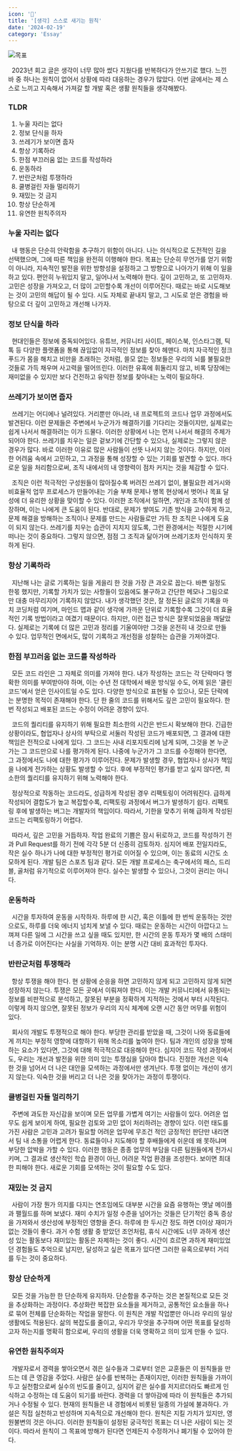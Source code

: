 ```yaml
---
icon: '🤔'
title: '[생각] 스스로 새기는 원칙'
date: '2024-02-19'
category: 'Essay'
---
```


![목표](./images/principle.webp)

&nbsp; 2023년 회고 글은 생각이 너무 많아 썼다 지웠다를 반복하다가 안쓰기로 했다. 느낀 바 중 하나는 원칙이 없어서 상황에 따라 대응하는 경우가 많았다. 이번 글에서는 제 스스로 느끼고 지속해서 가져갈 할 개발 혹은 생활 원칙들을 생각해봤다.

### TLDR

1. 누울 자리는 없다
2. 정보 단식을 하자
3. 쓰레기가 보이면 줍자
4. 항상 기록하라
5. 한점 부끄러움 없는 코드를 작성하라
6. 운동하라
7. 반란군처럼 투쟁하라
8.  쿨병걸린 자들 멀리하기
9. 재밌는 것 금지
10. 항상 단순하게
11. 유연한 원칙주의자

### 누울 자리는 없다

&nbsp; 내 행동은 단순히 안락함을 추구하기 위함이 아니다. 나는 의식적으로 도전적인 길을 선택했으며, 그에 따른 책임을 완전히 이행해야 한다. 목표는 단순히 무언가를 얻기 위함이 아니라, 지속적인 발전을 위한 방향성을 설정하고 그 방향으로 나아가기 위해 이 일을 하고 있다. 편안히 누워있지 말고, 일어나서 노력해야 한다. 깊이 고민하고, 또 고민하자. 고민은 성장을 가져오고, 더 많이 고민할수록 개선이 이루어진다. 때로는 바로 시도해보는 것이 고민의 해답이 될 수 있다. 시도 자체로 끝내지 말고, 그 시도로 얻은 경험을 바탕으로 더 깊이 고민하고 개선해 나가자.

### 정보 단식을 하라

&nbsp; 현대인들은 정보에 중독되어있다. 유튜브, 커뮤니티 사이트, 페이스북, 인스타그램, 틱톡 등 다양한 플랫폼을 통해 끊임없이 자극적인 정보를 찾아 헤맨다. 마치 자극적인 정크푸드가 몸을 해치고 비만을 초래하는 것처럼, 쓸모 없는 정보들은 우리의 뇌를 불필요한 것들로 가득 채우며 사고력을 떨어뜨린다. 이러한 유혹에 휘둘리지 않고, 비록 당장에는 재미없을 수 있지만 보다 건전하고 유익한 정보를 찾아내는 노력이 필요하다.

### 쓰레기가 보이면 줍자

&nbsp; 쓰레기는 어디에나 널려있다. 거리뿐만 아니라, 내 프로젝트의 코드나 업무 과정에서도 발견된다. 이런 문제들은 주변에서 누군가가 해결하기를 기다리는 것들이지만, 실제로는 쉽게 나서서 해결하려는 이가 드물다. 이러한 상황에서 나는 먼저 나서서 해결의 주체가 되어야 한다. 쓰레기를 치우는 일은 겉보기에 간단할 수 있으나, 실제로는 그렇지 않은 경우가 많다. 바로 이러한 이유로 많은 사람들이 선뜻 나서지 않는 것이다. 하지만, 이러한 어려움 속에서 고민하고, 그 과정을 통해 성장할 수 있는 기회를 발견할 수 있다. 까다로운 일을 처리함으로써, 조직 내에서의 내 영향력이 점차 커지는 것을 체감할 수 있다.

&nbsp; 조직은 이런 적극적인 구성원들이 많아질수록 버려진 쓰레기 없이, 불필요한 레거시와 비효율적 업무 프로세스가 만들어내는 기술 부채 문제나 병목 현상에서 벗어나 목표 달성에 더 유리한 상황을 맞이할 수 있다. 이러한 조직에서 일하면, 개인과 조직이 함께 성장하며, 이는 나에게 큰 도움이 된다. 반대로, 문제가 쌓여도 기존 방식을 고수하게 하고, 문제 해결을 방해하는 조직이나 문제를 만드는 사람들로만 가득 찬 조직은 나에게 도움이 되지 않는다. 쓰레기를 치우는 습관이 지치지 않도록, 그런 환경에서는 적절한 시기에 떠나는 것이 중요하다. 그렇지 않으면, 점점 그 조직과 닮아가며 쓰레기조차 인식하지 못하게 된다.

### 항상 기록하라

&nbsp; 지난해 나는 글로 기록하는 일을 게을리 한 것을 가장 큰 과오로 꼽는다. 바쁜 일정도 한몫 했지만, 기록할 가치가 있는 사항들이 있음에도 불구하고 간단한 메모나 그림으로만 대충 마무리지어 기록하지 않았다. 내가 생각했던 것은, 잘 정돈된 글로의 기록을 마치 코딩처럼 여기며, 마인드 맵과 같이 생각에 가까운 단위로 기록할수록 그것이 더 효율적인 기록 방법이라고 여겼기 때문이다. 하지만, 이런 접근 방식은 잘못되었음을 깨달았다. 실제로는 기록에 더 많은 고민과 정리를 기울여야만 그것을 온전히 내 것으로 만들 수 있다. 업무적인 면에서도, 많이 기록하고 개선점을 성찰하는 습관을 가져야겠다.

### 한점 부끄러움 없는 코드를 작성하라

&nbsp; 모든 코드 라인은 그 자체로 의미를 가져야 한다. 내가 작성하는 코드는 각 단락마다 명확한 의미를 부여받아야 하며, 이는 수년 전 대학에서 배운 방식일 수도, 어제 읽은 '클린 코드'에서 얻은 인사이트일 수도 있다. 다양한 방식으로 표현될 수 있으나, 모든 단락에는 분명한 목적이 존재해야 한다. 단 한 줄의 코드를 위해서도 깊은 고민이 필요하다. 한번 작성되고 배포된 코드는 수정이 어려운 경향이 있다.

&nbsp; 코드의 퀄리티를 유지하기 위해 필요한 최소한의 시간은 반드시 확보해야 한다. 긴급한 상황이라도, 협업자나 상사의 부탁으로 서둘러 작성된 코드가 배포되면, 그 결과에 대한 책임은 전적으로 나에게 있다. 그 코드는 사내 리포지토리에 남게 되며, 그것을 본 누군가는 그 코드만으로 나를 평가하게 된다. 나중에 누군가가 그 코드를 수정해야 한다면, 그 과정에서도 나에 대한 평가가 이루어진다. 문제가 발생할 경우, 협업자나 상사가 책임을 나에게 전가하는 상황도 발생할 수 있다. 후에 부정적인 평가를 받고 싶지 않다면, 최소한의 퀄리티를 유지하기 위해 노력해야 한다.

&nbsp; 정상적으로 작동하는 코드라도, 성급하게 작성된 경우 리팩토링이 어려워진다. 급하게 작성되어 결합도가 높고 복잡할수록, 리팩토링 과정에서 버그가 발생하기 쉽다. 리팩토링 후에 발생하는 버그는 개발자의 책임이다. 따라서, 기한을 맞추기 위해 급하게 작성된 코드는 리팩토링하기 어렵다.

&nbsp; 따라서, 깊은 고민을 거듭하자. 작업 완료의 기쁨은 잠시 뒤로하고, 코드를 작성하기 전과 Pull Request를 하기 전에 각각 5분 더 신중히 검토하자. 심지어 배포 전일지라도, 작은 실수 하나가 나에 대한 부정적인 평가로 이어질 수 있으며, 이는 동료의 시간도 소모하게 된다. 개발 팀은 스포츠 팀과 같다. 모든 개발 프로세스는 축구에서의 패스, 드리블, 골처럼 유기적으로 이루어져야 한다. 실수는 발생할 수 있으나, 그것이 권리는 아니다.

### 운동하라

&nbsp; 시간을 투자하여 운동을 시작하자. 하루에 한 시간, 혹은 이틀에 한 번씩 운동하는 것만으로도, 하루를 더욱 에너지 넘치게 보낼 수 있다. 때로는 운동하는 시간이 아깝다고 느껴져 다른 일에 그 시간을 쓰고 싶을 때도 있지만, 한 시간의 운동 투자가 몇 배의 스태미너 증가로 이어진다는 사실을 기억하자. 이는 분명 시간 대비 효과적인 투자다. 

### 반란군처럼 투쟁해라

&nbsp; 항상 투쟁을 해야 한다. 현 상황에 순응을 하면 고민하지 않게 되고 고민하지 않게 되면 성장하지 않는다. 투쟁은 모든 곳에서 이뤄져야 한다. 이는 개발 커뮤니티에서 유통되는 정보를 비판적으로 분석하고, 잘못된 부분을 정확하게 지적하는 것에서 부터 시작된다. 이렇게 하지 않으면, 잘못된 정보가 우리의 지식 체계에 오랜 시간 동안 머무를 위험이 있다.

&nbsp; 회사의 개발도 투쟁적으로 해야 한다. 부당한 관리를 받았을 때, 그것이 나와 동료들에게 끼치는 부정적 영향에 대항하기 위해 목소리를 높여야 한다. 팀과 개인의 성장을 방해하는 요소가 있다면, 그것에 대해 적극적으로 대응해야 한다. 심지어 코드 작성 과정에서도, 우리는 개선과 발전을 위한 의미 있는 투쟁심을 담아야 합니다. 진정한 개선은 익숙한 것을 넘어서 더 나은 대안을 모색하는 과정에서만 생겨난다. 투쟁 없이는 개선이 생기지 않는다. 익숙한 것을 버리고 더 나은 것을 찾아가는 과정이 투쟁이다.

### 쿨병걸린 자들 멀리하기

&nbsp; 주변에 과도한 자신감을 보이며 모든 업무를 가볍게 여기는 사람들이 있다. 어려운 업무도 쉽게 보이게 하여, 필요한 검토와 고민 없이 처리하려는 경향이 있다. 이런 태도를 가진 사람은 고민과 고려가 필요할 어려운 업무에 무조건 적인 긍정적인 판단만 내리면서 팀 내 소통을 어렵게 한다. 동료들이나 지도해야 할 후배들에게 쉬운데 왜 못하냐며 부당한 압박을 가할 수 있다. 이러한 행동은 종종 업무의 부담을 다른 팀원들에게 전가시키며, 그 결과로 생산적인 학습 환경이 아닌, 어려운 작업 환경을 조성한다. 보이면 최대한 피해야 한다. 새로운 기회를 모색하는 것이 필요할 수도 있다.

### 재밌는 것 금지

&nbsp; 사람이 가장 뭔가 의지를 다지는 연초임에도 대부분 시간을 요즘 유행하는 옛날 메이플과 팰월드를 하며 보냈다. 재미 수치가 일정 수준을 넘어가는 것들은 단기적인 중독 증상을 가져와서 생산성에 부정적인 영향을 준다. 하루에 한 두시간 정도 하면 더이상 재미가 없는 것들이 좋다. 과거 수험 생활 중 받았던 조언처럼, 휴식 시간에도 너무 과하게 생산성 있는 활동보다 재미있는 활동은 자제하는 것이 좋다. 시간이 흐르면 과하게 재미있었던 경험들도 추억으로 남지만, 달성하고 싶은 목표가 있다면 그러한 유혹으로부터 거리를 두는 것이 중요하다.

### 항상 단순하게

&nbsp; 모든 것을 가능한 한 단순하게 유지하자. 단순함을 추구하는 것은 본질적으로 모든 것을 추상화하는 과정이다. 추상화란 복잡한 요소들을 제거하고, 공통적인 요소들을 하나로 묶어 전체를 단순화하는 작업을 말한다. 이 원칙은 개발 작업뿐만 아니라 우리의 일상 생활에도 적용된다. 삶의 복잡도를 줄이고, 우리가 무엇을 추구하며 어떤 목표를 달성하고자 하는지를 명확히 함으로써, 우리의 생활을 더욱 명확하고 의미 있게 만들 수 있다.

### 유연한 원칙주의자

&nbsp; 개발자로서 경력을 쌓아오면서 겪은 실수들과 그로부터 얻은 교훈들은 이 원칙들을 만드는 데 큰 영감을 주었다. 사람은 실수를 반복하는 존재이지만, 이러한 원칙들을 가까이 두고 실천함으로써 실수의 빈도를 줄이고, 심지어 같은 실수를 저지르더라도 빠르게 인식하고 수정하는 데 도움이 되기를 바란다. 경력을 더 쌓아감에 따라 이 원칙들은 추가되거나 수정될 수 있다. 현재의 원칙들은 내 경험에서 비롯된 일종의 가설에 불과하다. 가설은 직접 실천하고 반성하며 지속적으로 개선해야 한다. 원칙은 지킬 가치가 있지만, 영원불변의 것은 아니다. 이러한 원칙들이 설정된 궁극적인 목표는 더 나은 사람이 되는 것이다. 따라서 원칙이 그 목표에 방해가 된다면 언제든지 수정하거나 폐기될 수 있어야 한다.
